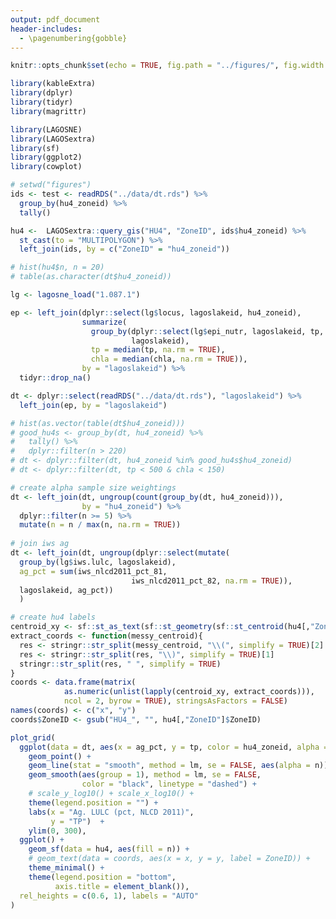 ```yaml
---
output: pdf_document
header-includes: 
  - \pagenumbering{gobble}
---
```


```r
knitr::opts_chunk$set(echo = TRUE, fig.path = "../figures/", fig.width = 5, fig.height = 5)
```

```r
library(kableExtra)
library(dplyr)
library(tidyr)
library(magrittr)

library(LAGOSNE)
library(LAGOSextra)
library(sf)
library(ggplot2)
library(cowplot)

# setwd("figures")
ids <- test <- readRDS("../data/dt.rds") %>%
  group_by(hu4_zoneid) %>% 
  tally()

hu4 <-  LAGOSextra::query_gis("HU4", "ZoneID", ids$hu4_zoneid) %>%
  st_cast(to = "MULTIPOLYGON") %>%
  left_join(ids, by = c("ZoneID" = "hu4_zoneid"))

# hist(hu4$n, n = 20)
# table(as.character(dt$hu4_zoneid))
```

```r
lg <- lagosne_load("1.087.1")

ep <- left_join(dplyr::select(lg$locus, lagoslakeid, hu4_zoneid), 
                summarize(
                  group_by(dplyr::select(lg$epi_nutr, lagoslakeid, tp, chla), 
                           lagoslakeid), 
                  tp = median(tp, na.rm = TRUE), 
                  chla = median(chla, na.rm = TRUE)), 
                by = "lagoslakeid") %>%
  tidyr::drop_na() 

dt <- dplyr::select(readRDS("../data/dt.rds"), "lagoslakeid") %>% 
  left_join(ep, by = "lagoslakeid")

# hist(as.vector(table(dt$hu4_zoneid)))  
# good_hu4s <- group_by(dt, hu4_zoneid) %>% 
#   tally() %>%
#   dplyr::filter(n > 220)  
# dt <- dplyr::filter(dt, hu4_zoneid %in% good_hu4s$hu4_zoneid)
# dt <- dplyr::filter(dt, tp < 500 & chla < 150)

# create alpha sample size weightings
dt <- left_join(dt, ungroup(count(group_by(dt, hu4_zoneid))), 
                by = "hu4_zoneid") %>%
  dplyr::filter(n >= 5) %>%
  mutate(n = n / max(n, na.rm = TRUE))
  
# join iws ag
dt <- left_join(dt, ungroup(dplyr::select(mutate(
  group_by(lg$iws.lulc, lagoslakeid), 
  ag_pct = sum(iws_nlcd2011_pct_81,
                           iws_nlcd2011_pct_82, na.rm = TRUE)), 
  lagoslakeid, ag_pct))
  )

# create hu4 labels
centroid_xy <- sf::st_as_text(sf::st_geometry(sf::st_centroid(hu4[,"ZoneID"])))
extract_coords <- function(messy_centroid){
  res <- stringr::str_split(messy_centroid, "\\(", simplify = TRUE)[2]
  res <- stringr::str_split(res, "\\)", simplify = TRUE)[1]
  stringr::str_split(res, " ", simplify = TRUE)
}
coords <- data.frame(matrix(
            as.numeric(unlist(lapply(centroid_xy, extract_coords))),
            ncol = 2, byrow = TRUE), stringsAsFactors = FALSE)
names(coords) <- c("x", "y")
coords$ZoneID <- gsub("HU4_", "", hu4[,"ZoneID"]$ZoneID)

plot_grid(
  ggplot(data = dt, aes(x = ag_pct, y = tp, color = hu4_zoneid, alpha = n)) + 
    geom_point() +
    geom_line(stat = "smooth", method = lm, se = FALSE, aes(alpha = n))  +
    geom_smooth(aes(group = 1), method = lm, se = FALSE, 
                color = "black", linetype = "dashed") +
    # scale_y_log10() + scale_x_log10() +
    theme(legend.position = "") +
    labs(x = "Ag. LULC (pct, NLCD 2011)", 
         y = "TP")  +
    ylim(0, 300),
  ggplot() +
    geom_sf(data = hu4, aes(fill = n)) +
    # geom_text(data = coords, aes(x = x, y = y, label = ZoneID)) +   
    theme_minimal() + 
    theme(legend.position = "bottom", 
          axis.title = element_blank()), 
  rel_heights = c(0.6, 1), labels = "AUTO"
)
``` 